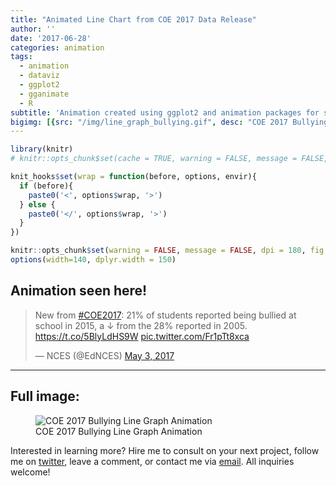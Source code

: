 ```yaml
---
title: "Animated Line Chart from COE 2017 Data Release"
author: ''
date: '2017-06-28'
categories: animation
tags:
  - animation
  - dataviz
  - ggplot2
  - gganimate
  - R
subtitle: 'Animation created using ggplot2 and animation packages for social media distribution'
bigimg: [{src: "/img/line_graph_bullying.gif", desc: "COE 2017 Bullying Line Graph Animation"}]
---
```


```r
library(knitr)
# knitr::opts_chunk$set(cache = TRUE, warning = FALSE, message = FALSE, dpi = 180, out.extra='class = "img-responsive"')

```

```r
knit_hooks$set(wrap = function(before, options, envir){
  if (before){
    paste0('<', options$wrap, '>')
  } else {
    paste0('</', options$wrap, '>')
  }
})

knitr::opts_chunk$set(warning = FALSE, message = FALSE, dpi = 180, fig.height = 5, fig.width = 7, fig.align = "center")
options(width=140, dplyr.width = 150)
```

## Animation seen here!

<blockquote class="twitter-tweet" data-lang="en"><p lang="en" dir="ltr">New from <a href="https://twitter.com/hashtag/COE2017?src=hash">#COE2017</a>: 21% of students reported being bullied at school in 2015, a ↓ from the 28% reported in 2005. <a href="https://t.co/5BlyLdHS9W">https://t.co/5BlyLdHS9W</a> <a href="https://t.co/Fr1pTt8xca">pic.twitter.com/Fr1pTt8xca</a></p>&mdash; NCES (@EdNCES) <a href="https://twitter.com/EdNCES/status/859807520881344512">May 3, 2017</a></blockquote>
<script async src="//platform.twitter.com/widgets.js" charset="utf-8"></script>

***

## Full image:

![COE 2017 Bullying Line Graph Animation](/img/line_graph_bullying.gif)

Interested in learning more? Hire me to consult on your next project, follow me on [twitter](https://twitter.com/mikeleeco), leave a comment, or contact me via [email](mailto:mdlee12@gmail.com). All inquiries welcome!

